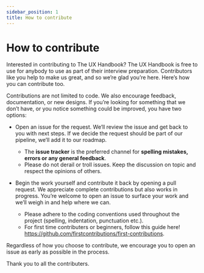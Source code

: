 ```yaml
---
sidebar_position: 1
title: How to contribute
---
```


# How to contribute

Interested in contributing to The UX Handbook? The UX Handbook is free to use for anybody to use as part of their interview preparation. Contributors like you help to make us great, and so we’re glad you’re here. Here’s how you can contribute too.

Contributions are not limited to code. We also encourage feedback, documentation, or new designs. If you’re looking for something that we don’t have, or you notice something could be improved, you have two options:

- Open an issue for the request. We’ll review the issue and get back to you with next steps. If we decide the request should be part of our pipeline, we’ll add it to our roadmap.

  - The **issue tracker** is the preferred channel for **spelling mistakes, errors or any general feedback**.
  - Please do not derail or troll issues. Keep the discussion on topic and respect the opinions of others.

- Begin the work yourself and contribute it back by opening a pull request. We appreciate complete contributions but also works in progress. You’re welcome to open an issue to surface your work and we’ll weigh in and help where we can.
  - Please adhere to the coding conventions used throughout the project (spelling, indentation, punctuation etc.).
  - For first time contributers or beginners, follow this guide here!
    https://github.com/firstcontributions/first-contributions.

Regardless of how you choose to contribute, we encourage you to open an issue as early as possible in the process.

Thank you to all the contributers.
